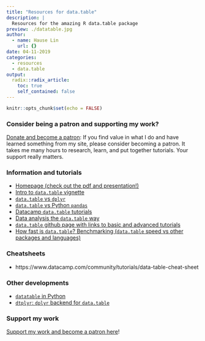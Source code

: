 ```yaml
---
title: "Resources for data.table"
description: |
  Resources for the amazing R data.table package
preview: ./datatable.jpg
author:
  - name: Hause Lin
    url: {}
date: 04-11-2019
categories: 
  - resources
  - data.table
output:
  radix::radix_article:
    toc: true
    self_contained: false
---
```


```r
knitr::opts_chunk$set(echo = FALSE)
```

### Consider being a patron and supporting my work?

[Donate and become a patron](https://donorbox.org/support-my-teaching): If you find value in what I do and have learned something from my site, please consider becoming a patron. It takes me many hours to research, learn, and put together tutorials. Your support really matters.

### Information and tutorials

* [Homepage (check out the pdf and presentation!)](https://github.com/Rdatatable/data.table/wiki)
* [Intro to `data.table` vignette](https://cran.r-project.org/web/packages/data.table/vignettes/datatable-intro.html)
* [`data.table` vs `dplyr`](https://atrebas.github.io/post/2019-03-03-datatable-dplyr/)
* [`data.table` vs Python `pandas`](https://datascience-enthusiast.com/R/pandas_datatable.html)
* [Datacamp `data.table` tutorials](https://www.datacamp.com/search?q=data.table&tab=courses)
* [Data analysis the `data.table` way](https://ugoproto.github.io/ugo_r_doc/Data_Analysis_in_R,_the_data.table_Way/)
* [`data.table` github page with links to basic and advanced tutorials](https://github.com/Rdatatable/data.table/wiki/Articles)
* [How fast is `data.table`? Benchmarking (`data.table` speed vs other packages and languages)](https://github.com/Rdatatable/data.table/wiki/Benchmarks-:-Grouping)

### Cheatsheets

* https://www.datacamp.com/community/tutorials/data-table-cheat-sheet

### Other developments

* [`datatable` in Python](https://github.com/h2oai/datatable)
* [`dtplyr`: `dplyr` backend for `data.table`](https://github.com/tidyverse/dtplyr)

### Support my work

[Support my work and become a patron here](https://donorbox.org/support-my-teaching)!


